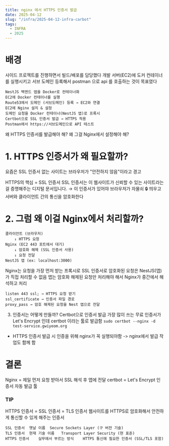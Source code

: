 ```yaml
---
title: nginx 에서 HTTPS 인증서 발급
date: 2025-04-12
slug: "/infra/2025-04-12-infra-carbot"
tags:
  - INFRA
  - 2025
---
```

# 배경
사이드 프로젝트를 진행하면서 빌드/배포를 담당했다
개발 서버(EC2)에 도커 컨테이너를 실행시키고 서브 도메인 등록해서 postman 으로 api 를 호출하는 것이 목표였다
```
NestJS 백엔드 앱을 Docker로 컨테이너화
EC2에 Docker 컨테이너를 실행
Route53에서 도메인 (서브도메인) 등록 → EC2와 연결
EC2에 Nginx 설치 & 설정
도메인 요청을 Docker 컨테이너(NestJS 앱)로 프록시
Certbot으로 SSL 인증서 발급 → HTTPS 적용
Postman에서 https://서브도메인으로 API 테스트
```

왜 HTTPS 인증서를 발급해야 해?
왜 그걸 Nginx에서 설정해야 해?

# 1. HTTPS 인증서가 왜 필요할까?
요즘은 SSL 인증서 없는 사이트는 브라우저가 "안전하지 않음"이라고 경고

HTTPS의 핵심 = SSL 인증서
SSL 인증서는 이 웹사이트가 신뢰할 수 있는 사이트라는 걸 증명해주는 디지털 문서입니다.
→ 이 인증서가 있어야 브라우저가 자물쇠 🔒 띄우고 서버와 클라이언트 간의 통신을 암호화한다

# 2. 그럼 왜 이걸 Nginx에서 처리할까?
```
클라이언트 (브라우저)
    ↓ HTTPS 요청
Nginx (EC2 443 포트에서 대기)
    ↓ 암호화 해제 (SSL 인증서 사용)
    ↓ 요청 전달
NestJS 앱 (ex: localhost:3000)
```
Nginx는 요청을 가장 먼저 받는 프록시로
SSL 인증서로 암호화된 요청은 NestJS(앱)가 직접 처리할 수 없음
앱는 암호화 해제된 요청만 처리해야 해서 Nginx가 중간에서 해석하고 처리

```
listen 443 ssl; → HTTPS 요청 받기
ssl_certificate → 인증서 파일 경로
proxy_pass → 암호 해제된 요청을 Nest 앱으로 전달
```

3. 인증서는 어떻게 만들까? Certbot으로 인증서 발급
가장 많이 쓰는 무료 인증서가 Let's Encrypt 인데
certbot 이라는 툴로 발급함
`sudo certbot --nginx -d test-service.gwiyeom.org`
* HTTPS 인증서 발급 시 인증을 위해 nginx가 꼭 실행되야함 -> nginx에서 발급 작업도 함께 함

# 결론
Nginx	= 제일 먼저 요청 받아서 SSL 해석 후 앱에 전달
certbot =	Let's Encrypt 인증서 자동 발급 툴


### TIP
HTTPS 인증서 = SSL 인증서 = TLS 인증서
웹사이트를 HTTPS로 암호화해서 안전하게 통신할 수 있게 해주는 인증서

```
SSL 인증서	 옛날 이름	Secure Sockets Layer (구 버전 기술)
TLS 인증서	 현재 기술 이름	Transport Layer Security (현 표준)
HTTPS 인증서	 실무에서 부르는 방식	HTTPS 통신에 필요한 인증서 (SSL/TLS 포함)
```